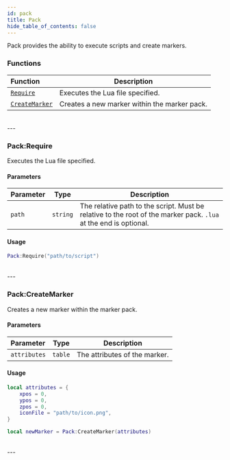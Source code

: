 ```yaml
---
id: pack
title: Pack
hide_table_of_contents: false
---
```


Pack provides the ability to execute scripts and create markers.

### Functions
| Function | Description |
| :----- | ----------- |
| [`Require`](#packrequire) | Executes the Lua file specified. |
| [`CreateMarker`](#packcreatemarker) | Creates a new marker within the marker pack. |
<br/>
---

### <CodeHeader class="Pack" function="Require" params="path">Pack\:Require</CodeHeader>
Executes the Lua file specified.

#### Parameters
| Parameter | Type | Description |
| :-------- | :--: | ----------- |
| `path` | `string` | The relative path to the script. Must be relative to the root of the marker pack.  `.lua` at the end is optional. |
#### Usage
```lua title="script.lua"
Pack:Require("path/to/script")
```
<br/>
---


### <CodeHeader class="Pack" function="CreateMarker" params="attributes">Pack\:CreateMarker</CodeHeader>
Creates a new marker within the marker pack.

#### Parameters
| Parameter | Type | Description |
| :-------- | :--: | ----------- |
| `attributes` | `table` | The attributes of the marker. |

#### Usage
```lua title="script.lua"
local attributes = {
    xpos = 0,
    ypos = 0,
    zpos = 0,
    iconFile = "path/to/icon.png",
}

local newMarker = Pack:CreateMarker(attributes)
```
<br/>
---